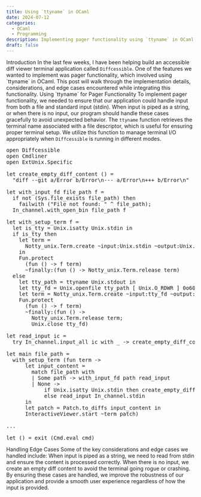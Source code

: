 ```yaml
---
title: Using `ttyname` in OCaml
date: 2024-07-12
categories:
  - OCaml
  - Programming
description: Implementing pager functionality using `ttyname` in OCaml.
draft: false
---
```

<Heading>
Introduction
</Heading>

<Paragraph>
In the last few weeks, I have been helping build an accessible diff viewer terminal application called <code>Diffcessible</code>. One of the features we wanted to implement was pager functionality, which involved using `ttyname` in OCaml. This post will walk through the implementation details, considerations, and edge cases encountered while integrating this functionality.
</Paragraph>

<Heading>
Using `ttyname` for Pager Functionality
</Heading>

<Paragraph>
To implement pager functionality, we needed to ensure that our application could handle input from both a file and standard input (stdin). When input is piped as a string, or when there is no input, our program should handle these cases gracefully to avoid unexpected behavior.
</Paragraph>

<Paragraph>
The <code>ttyname</code> function retrieves the terminal name associated with a file descriptor, which is useful for ensuring proper terminal setup. We utilize this function to manage terminal I/O appropriately when <code>Diffcessible</code> is running in different modes.
</Paragraph>

<Pre>
open Diffcessible
open Cmdliner
open ExtUnix.Specific

let create_empty_diff_content () =
  "diff --git a/Error b/Error\n--- a/Error\n+++ b/Error\n"

let with_input_fd file_path f =
  if not (Sys.file_exists file_path) then
    failwith ("File not found: " ^ file_path);
  In_channel.with_open_bin file_path f

let with_setup_term f =
  let is_tty = Unix.isatty Unix.stdin in
  if is_tty then
    let term =
      Notty_unix.Term.create ~input:Unix.stdin ~output:Unix.stdout ()
    in
    Fun.protect
      (fun () -> f term)
      ~finally:(fun () -> Notty_unix.Term.release term)
  else
    let tty_path = ttyname Unix.stdout in
    let tty_fd = Unix.openfile tty_path [ Unix.O_RDWR ] 0o600 in
    let term = Notty_unix.Term.create ~input:tty_fd ~output:tty_fd () in
    Fun.protect
      (fun () -> f term)
      ~finally:(fun () ->
        Notty_unix.Term.release term;
        Unix.close tty_fd)

let read_input ic =
  try In_channel.input_all ic with _ -> create_empty_diff_content ()

let main file_path =
  with_setup_term (fun term ->
      let input_content =
        match file_path with
        | Some path -> with_input_fd path read_input
        | None ->
            if Unix.isatty Unix.stdin then create_empty_diff_content ()
            else read_input In_channel.stdin
      in
      let patch = Patch.to_diffs input_content in
      InteractiveViewer.start ~term patch)

...

let () = exit (Cmd.eval cmd)
</Pre>

<Heading>
Handling Edge Cases
</Heading>

<Paragraph>
Some of the key considerations and edge cases we handled include:
</Paragraph>

<Definition term="Piped Input">
When input is piped as a string, we need to read from stdin and ensure the content is processed correctly.
</Definition>

<Definition term="No Input">
When there is no input, we create an empty diff content to avoid the terminal going rogue or crashing.
</Definition>

<Paragraph>
By ensuring these cases are handled, we improve the robustness of our application and provide a smooth user experience regardless of how the input is provided.
</Paragraph>

